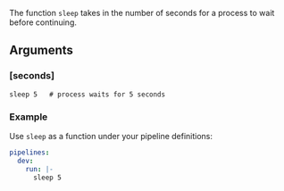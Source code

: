 The function `sleep` takes in the number of seconds for a process to wait before continuing.

## Arguments

### [seconds]

```
sleep 5   # process waits for 5 seconds
```

### Example

Use `sleep` as a function under your pipeline definitions:

```yaml
pipelines:
  dev:
    run: |-
      sleep 5
```
